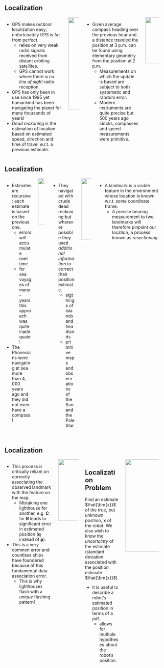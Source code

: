 ## Localization {.smaller}

:::: {.columns}

::: {.column width="85%"}
* GPS makes outdoor localization easy; unfortunately GPS is far from perfect.
  - relies on very weak radio signals received from distant orbiting satellites.
  - GPS cannot work where there is no _line of sight_ radio reception.
* GPS has only been in use since 1995 yet humankind has been navigating the
planet for many thousands of years!
* _Dead reckoning_ is the estimation of location based on estimated speed,
direction and time of travel w.r.t. a previous estimate.
:::

::: {.column width="15%"}
<center>
<img src="contents/assets/localization.png" width="150" height="300"/>
</center>
:::



::: {.column width="80%"}
* Given average compass heading over the previous hour and a distance traveled
the position at $3$ p.m. can be found using elementary geometry from the
position at $2$ p.m.
  - Measurements on which the update is based are subject to both systematic and
    random error.
  - Modern instruments are quite precise but 500 years ago clocks, compasses and
    speed measurements were primitive.
:::

::: {.column width="20%"}
<center>
<img src="contents/assets/fig6_1.svg" width="400" height="150"/>
</center>
:::

::::


## Localization {.smaller}

:::: {.columns}

::: {.column width="80%"}
* Estimates are recursive: each estimate is based on the previous one.
  - errors will accumulate over time
  - for sea voyages of many-years this approach was quite inadequate!
* The Phonecians were navigating at sea more than $4,000$ years ago and they did
not even have a compass!
:::

::: {.column width="20%"}
<center>
<img src="contents/assets/fig6_1.svg" width="400" height="150"/>
</center>
:::

::: {.column width="70%"}
* They navigated with crude dead reckoning but wherever possible they used
_additional information_ to correct their position estimate.
  - sigthings of islands and headlands
  - primitive maps and observations of the Sun and the Pole Star.
:::

::: {.column width="30%"}
<center>
<img src="contents/assets/fig6_2.svg" width="400" height="200"/>
</center>
:::

* A landmark is a visible feature in the environment whose location is known
w.r.t. some coordinate frame.
  - A precise bearing measurement to two landmarks will therefore pinpoint our
    location, a process known as _resectioning_.
::::



## Localization {.smaller}

:::: {.columns}

::: {.column width="70%"}
* This process is critically reliant on correctly associating the observed
landmark with the feature on the map.
  - Mistaking one lighthouse for another, e.g. $\bm{C}$ for $\bm{B}$ leads to
    significant error in estimated position ($\bm{q}$ instead of $\bm{p}$).
* This is a very common error and countless ships have foundered because of this
fundamental data association error.
  - This is why lighthouses flash with a _unique_ flashing pattern!
:::

::: {.column width="30%"}
<center>
<img src="contents/assets/fig6_2.svg" width="400" height="200"/>
</center>
:::

::: {.column width="50%"}

::: {.callout-note icon="false"}
## Localization Problem
Find an estimate $\hat{\bm{x}}$ of the true, but unknown position, $\bm{x}$ of 
the robot. We also wish to know the _uncertainty_ of the estimate (standard
deviation associated with the position estimate $\hat{\bm{x}}$).
:::

* It is useful to describe a robot's estimated position in terms of a pdf.
  - allows for multiple hypotheses about the robot's position.

:::

::: {.column width="50%"}
<center>
<img src="contents/assets/gaussian.png" width="600" height="300"/>
</center>
:::

::::



